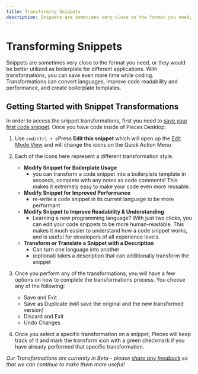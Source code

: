 ```yaml
---
title: Transforming Snippets
description: Snippets are sometimes very close to the format you need, or they would be better utilized as boilerplate for different applications. With transformations, you can save even more time while coding. Transformations can convert languages, improve code readability and performance, and create boilerplate templates.
---
```


<link rel="canonical" href="https://docs.pieces.app/features/transforming-snippets" />


# Transforming Snippets
Snippets are sometimes very close to the format you need, or they would be better utilized as boilerplate for different applications. With transformations, you can save even more time while coding. Transformations can convert languages, improve code readability and performance, and create boilerplate templates.

## Getting Started with Snippet Transformations
In order to access the snippet transformations, first you need to [save your first code snippet](/product-highlights-and-benefits/saving-useful-developer-materials). Once you have code inside of Pieces Desktop:
1. Use ` cmd/ctrl + e `Press **Edit this snippet** which will open up the [Edit Mode View](/features/auto-enrichment) and will change the icons on the Quick Action Menu

2. Each of the icons here represent a different transformation style:
    - **Modify Snippet for Boilerplate Usage**
        - you can transform a code snippet into a boilerplate template in seconds, complete with any notes as code comments! This makes it extremely easy to make your code even more reusable.
    - **Modify Snippet for Improved Performance**
        - re-write a code snippet in its current language to be more performant
    - **Modify Snippet to Improve Readability & Understanding**
        - Learning a new programming language? With just two clicks, you can edit your code snippets to be more human-readable. This makes it much easier to understand how a code snippet works, and is useful for developers of all experience levels.
    - **Transform or Translate a Snippet with a Description**
        - Can turn one language into another
        - (optional) takes a description that can additionally transform the snippet

3. Once you perform any of the transformations, you will have a few options on how to complete the transformations process. You choose any of the following:
    - Save and Exit
    - Save as Duplicate (will save the original and the new transformed version)
    - Discard and Exit
    - Undo Changes

4. Once you select a specific transformation on a snippet, Pieces will keep track of it and mark the transform icon with a green checkmark if you have already performed that specific transformation.

_Our Transformations are currently in Beta - please <a target="_blank" href="https://getpieces.typeform.com/to/mCjBSIjF">share any feedback</a> so that we can continue to make them more useful!_